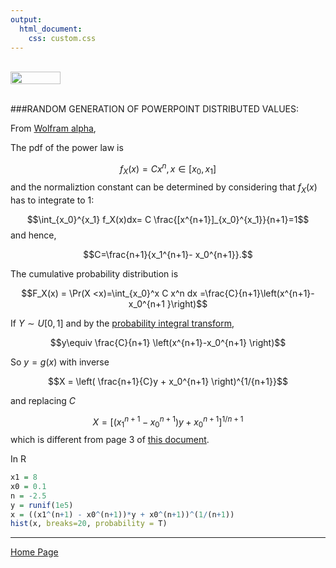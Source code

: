 ```yaml
---
output: 
  html_document:
    css: custom.css
---
```


<br>
<a href="http://rinterested.github.io/statistics/index.html">
<img HEIGHT="20" WIDTH="80" src="https://cloud.githubusercontent.com/assets/9312897/10556783/a27a26fa-745c-11e5-9b1a-2d5bd737387a.PNG"></a>
<br><br>

###RANDOM GENERATION OF POWERPOINT DISTRIBUTED VALUES:
<br>

From [Wolfram alpha](http://mathworld.wolfram.com/RandomNumber.html),

The pdf of the power law is

$$f_X(x) =C x^n, x \in [x_0, x_1]$$
and the normaliztion constant can be determined by considering that $f_X(x)$ has to integrate to 1:

$$\int_{x_0}^{x_1} f_X(x)dx= C \frac{[x^{n+1}]_{x_0}^{x_1}}{n+1}=1$$
and hence,

$$C=\frac{n+1}{x_1^{n+1}- x_0^{n+1}}.$$

The cumulative probability distribution is

$$F_X(x) = \Pr(X <x)=\int_{x_0}^x C x^n dx =\frac{C}{n+1}\left(x^{n+1}-x_0^{n+1  }\right)$$

If $Y\sim U[0,1]$ and by the [probability integral transform
](https://en.wikipedia.org/wiki/Inverse_transform_sampling),

$$y\equiv \frac{C}{n+1} \left(x^{n+1}-x_0^{n+1} \right)$$

So $y=g(x)$ with inverse

$$X = \left( \frac{n+1}{C}y + x_0^{n+1}    \right)^{1/{n+1}}$$


and replacing $C$

$$X = \left[ (x_1^{n+1}-x_0^{n+1})y + x_0^{n+1}    \right]^{1/{n+1}}$$
which is different from page 3 of [this document](https://drive.google.com/file/d/0Bwl-HpVJ_5PeUWliQ2F0OUo3NVE/view?usp=sharing).

In R

```r
x1 = 8
x0 = 0.1
n = -2.5
y = runif(1e5)
x = ((x1^(n+1) - x0^(n+1))*y + x0^(n+1))^(1/(n+1))
hist(x, breaks=20, probability = T)
```

---

<a href="http://rinterested.github.io/statistics/index.html">Home Page</a>
